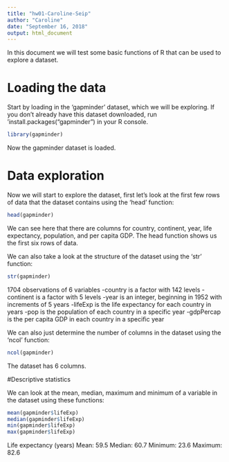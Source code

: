 ```yaml
---
title: "hw01-Caroline-Seip"
author: "Caroline"
date: "September 16, 2018"
output: html_document
---
```


In this document we will test some basic functions of R that can be used to explore a dataset.

# Loading the data

Start by loading in the 'gapminder' dataset, which we will be exploring. If you don't already have this dataset downloaded, run 'install.packages("gapminder") in your R console.
```r
library(gapminder)
```
Now the gapminder dataset is loaded.

# Data exploration

Now we will start to explore the dataset, first let's look at the first few rows of data that the dataset contains using the 'head' function:
```r
head(gapminder)
```
We can see here that there are columns for country, continent, year, life expectancy, population, and per capita GDP. The head function shows us the first six rows of data. 

We can also take a look at the structure of the dataset using the 'str' function:

```r
str(gapminder)
```
1704 observations of 6 variables
-country is a factor with 142 levels
-continent is a factor with 5 levels
-year is an integer, beginning in 1952 with increments of 5 years
-lifeExp is the life expectancy for each country in years
-pop is the population of each country in a specific year
-gdpPercap is the per capita GDP in each country in a specific year

We can also just determine the number of columns in the dataset using the 'ncol' function:

```r
ncol(gapminder)
```
The dataset has 6 columns.

#Descriptive statistics

We can look at the mean, median, maximum and minimum of a variable in the dataset using these functions:
```r
mean(gapminder$lifeExp)
median(gapminder$lifeExp)
min(gapminder$lifeExp)
max(gapminder$lifeExp)
```
Life expectancy (years)
Mean: 59.5
Median: 60.7
Minimum: 23.6
Maximum: 82.6




